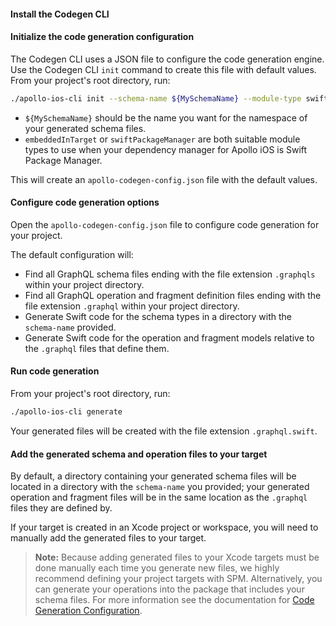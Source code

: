 
<ExpansionPanel title="Swift Package Manager">

<ExpansionPanelList>

<ExpansionPanelListItem>

#### Install the Codegen CLI

<SPMInstallCLI />

</ExpansionPanelListItem>

<ExpansionPanelListItem>

#### Initialize the code generation configuration

The Codegen CLI uses a JSON file to configure the code generation engine. Use the Codegen CLI `init` command to create this file with default values. From your project's root directory, run:

```bash
./apollo-ios-cli init --schema-name ${MySchemaName} --module-type swiftPackageManager
```

* `${MySchemaName}` should be the name you want for the namespace of your generated schema files.
* `embeddedInTarget` or `swiftPackageManager` are both suitable module types to use when your dependency manager for Apollo iOS is Swift Package Manager.

This will create an `apollo-codegen-config.json` file with the default values.

</ExpansionPanelListItem>
<ExpansionPanelListItem>

#### Configure code generation options

Open the `apollo-codegen-config.json` file to configure code generation for your project.

The default configuration will:
- Find all GraphQL schema files ending with the file extension `.graphqls` within your project directory.
- Find all GraphQL operation and fragment definition files ending with the file extension `.graphql` within your project directory.
- Generate Swift code for the schema types in a directory with the `schema-name` provided.
- Generate Swift code for the operation and fragment models relative to the `.graphql` files that define them.

</ExpansionPanelListItem>
<ExpansionPanelListItem>

#### Run code generation

From your project's root directory, run:

```bash
./apollo-ios-cli generate
```

Your generated files will be created with the file extension `.graphql.swift`.

</ExpansionPanelListItem>
<ExpansionPanelListItem>

#### Add the generated schema and operation files to your target

By default, a directory containing your generated schema files will be located in a directory with the `schema-name` you provided; your generated operation and fragment files will be in the same location as the `.graphql` files they are defined by.

If your target is created in an Xcode project or workspace, you will need to manually add the generated files to your target.

> **Note:** Because adding generated files to your Xcode targets must be done manually each time you generate new files, we highly recommend defining your project targets with SPM. Alternatively, you can generate your operations into the package that includes your schema files. For more information see the documentation for [Code Generation Configuration](./codegen-configuration).

</ExpansionPanelListItem>
</ExpansionPanelList>
</ExpansionPanel>
